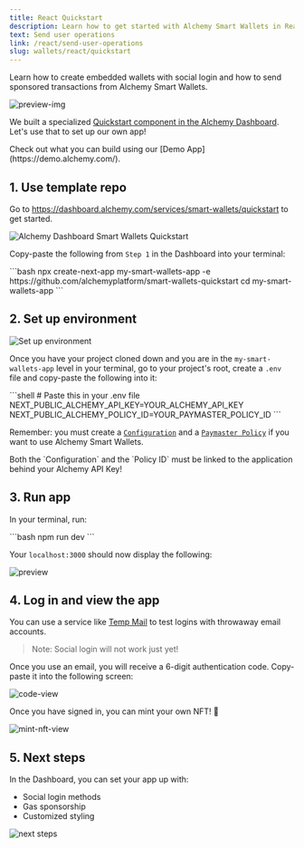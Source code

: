 ```yaml
---
title: React Quickstart
description: Learn how to get started with Alchemy Smart Wallets in React.
text: Send user operations
link: /react/send-user-operations
slug: wallets/react/quickstart
---
```


Learn how to create embedded wallets with social login and how to send sponsored transactions from Alchemy Smart Wallets.

![preview-img](https://alchemyapi-res.cloudinary.com/image/upload/v1755789660/docs/Screenshot_2025-08-21_at_8.20.55_AM_g13fhu.png)

We built a specialized [Quickstart component in the Alchemy Dashboard](https://dashboard.alchemy.com/services/smart-wallets/quickstart). Let's use that to set up our own app!

<Tip>
  Check out what you can build using our [Demo App](https://demo.alchemy.com/).
</Tip>

## 1. Use template repo

Go to https://dashboard.alchemy.com/services/smart-wallets/quickstart to get started.

![Alchemy Dashboard Smart Wallets Quickstart](https://alchemyapi-res.cloudinary.com/image/upload/v1755748422/docs/Screenshot_2025-08-20_at_8.53.37_PM_ydyhrj.png)

Copy-paste the following from `Step 1` in the Dashboard into your terminal:

<CodeBlocks>
```bash
npx create-next-app my-smart-wallets-app -e https://github.com/alchemyplatform/smart-wallets-quickstart
cd my-smart-wallets-app
```
</CodeBlocks>

## 2. Set up environment

![Set up environment](https://alchemyapi-res.cloudinary.com/image/upload/v1755748556/docs/Screenshot_2025-08-20_at_8.55.51_PM_wxj3eo.png)

Once you have your project cloned down and you are in the `my-smart-wallets-app` level in your terminal, go to your project's root, create a `.env` file and copy-paste the following into it:

<CodeBlocks>
```shell
# Paste this in your .env file
NEXT_PUBLIC_ALCHEMY_API_KEY=YOUR_ALCHEMY_API_KEY
NEXT_PUBLIC_ALCHEMY_POLICY_ID=YOUR_PAYMASTER_POLICY_ID
```
</CodeBlocks>

Remember: you must create a [`Configuration`](https://dashboard.alchemy.com/services/smart-wallets/configuration) and a [`Paymaster Policy`](https://dashboard.alchemy.com/services/gas-manager/configuration) if you want to use Alchemy Smart Wallets.

<Warning>
  Both the `Configuration` and the `Policy ID` must be linked to the application behind your Alchemy API Key!
</Warning>

## 3. Run app

In your terminal, run:

<CodeBlocks>
```bash
npm run dev
```
</CodeBlocks>

Your `localhost:3000` should now display the following:

![preview](https://alchemyapi-res.cloudinary.com/image/upload/v1755749524/docs/Screenshot_2025-08-20_at_9.11.59_PM_p4ah4z.png)


## 4. Log in and view the app

You can use a service like [Temp Mail](https://temp-mail.org/en/) to test logins with throwaway email accounts.

> Note: Social login will not work just yet!

Once you use an email, you will receive a 6-digit authentication code. Copy-paste it into the following screen:

![code-view](https://alchemyapi-res.cloudinary.com/image/upload/v1755790150/docs/Screenshot_2025-08-21_at_8.29.04_AM_twxtvi.png)

Once you have signed in, you can mint your own NFT! 🎉

![mint-nft-view](https://alchemyapi-res.cloudinary.com/image/upload/v1755789956/docs/Screenshot_2025-08-21_at_8.25.51_AM_peoxem.png)

## 5. Next steps

In the Dashboard, you can set your app up with:

- Social login methods
- Gas sponsorship
- Customized styling

![next steps](https://alchemyapi-res.cloudinary.com/image/upload/v1755749915/docs/Screenshot_2025-08-20_at_9.18.27_PM_eiwybl.png)